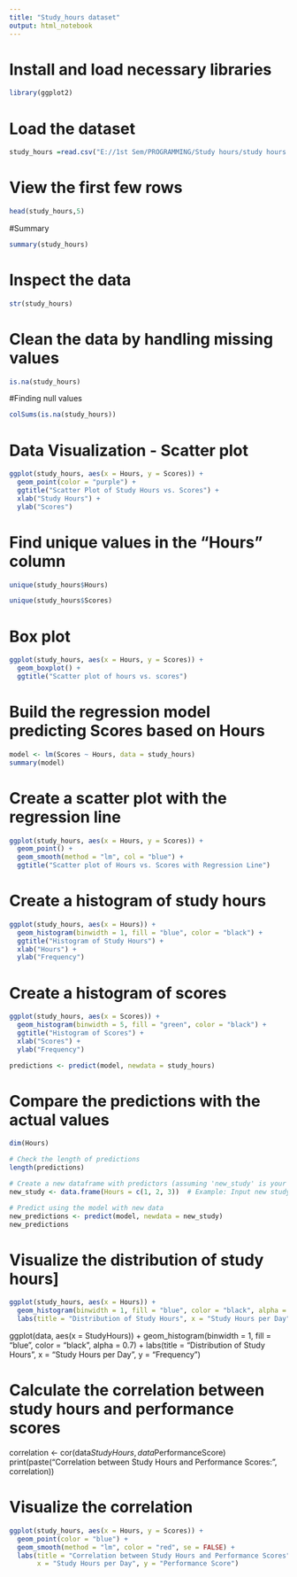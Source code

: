 ```yaml
---
title: "Study_hours dataset"
output: html_notebook
---
```


# Install and load necessary libraries
```r
library(ggplot2)
```

# Load the dataset
```r
study_hours =read.csv("E://1st Sem/PROGRAMMING/Study hours/study hours .csv")
```

# View the first few rows
```r
head(study_hours,5)
```
#Summary
```r
summary(study_hours)
```
# Inspect the data
```r
str(study_hours)
```
# Clean the data by handling missing values
```r
is.na(study_hours)
```
#Finding null values
```r
colSums(is.na(study_hours))
```
# Data Visualization - Scatter plot
```r
ggplot(study_hours, aes(x = Hours, y = Scores)) +
  geom_point(color = "purple") +
  ggtitle("Scatter Plot of Study Hours vs. Scores") +
  xlab("Study Hours") +
  ylab("Scores")
```

# Find unique values in the "Hours" column
```r
unique(study_hours$Hours)

unique(study_hours$Scores)
```
# Box plot 
```r
ggplot(study_hours, aes(x = Hours, y = Scores)) +
  geom_boxplot() +
  ggtitle("Scatter plot of hours vs. scores")
```

# Build the regression model predicting Scores based on Hours
```r
model <- lm(Scores ~ Hours, data = study_hours)
summary(model)
```

# Create a scatter plot with the regression line
```r
ggplot(study_hours, aes(x = Hours, y = Scores)) +
  geom_point() +
  geom_smooth(method = "lm", col = "blue") +
  ggtitle("Scatter plot of Hours vs. Scores with Regression Line")
```
# Create a histogram of study hours
```r
ggplot(study_hours, aes(x = Hours)) +
  geom_histogram(binwidth = 1, fill = "blue", color = "black") +
  ggtitle("Histogram of Study Hours") +
  xlab("Hours") +
  ylab("Frequency")
```

# Create a histogram of scores
```r
ggplot(study_hours, aes(x = Scores)) +
  geom_histogram(binwidth = 5, fill = "green", color = "black") +
  ggtitle("Histogram of Scores") +
  xlab("Scores") +
  ylab("Frequency")
```
```r
predictions <- predict(model, newdata = study_hours)
```


# Compare the predictions with the actual values
```r
dim(Hours)

# Check the length of predictions
length(predictions)

# Create a new dataframe with predictors (assuming 'new_study' is your new data)
new_study <- data.frame(Hours = c(1, 2, 3))  # Example: Input new study hours

# Predict using the model with new data
new_predictions <- predict(model, newdata = new_study)
new_predictions

```

# Visualize the distribution of study hours]
```r
ggplot(study_hours, aes(x = Hours)) +
  geom_histogram(binwidth = 1, fill = "blue", color = "black", alpha = 0.7) +
  labs(title = "Distribution of Study Hours", x = "Study Hours per Day", y = "Frequency")
```

ggplot(data, aes(x = StudyHours)) +
  geom_histogram(binwidth = 1, fill = "blue", color = "black", alpha = 0.7) +
  labs(title = "Distribution of Study Hours", x = "Study Hours per Day", y = "Frequency")

# Calculate the correlation between study hours and performance scores
correlation <- cor(data$StudyHours, data$PerformanceScore)
print(paste("Correlation between Study Hours and Performance Scores: ", correlation))

# Visualize the correlation
```r
ggplot(study_hours, aes(x = Hours, y = Scores)) +
  geom_point(color = "blue") +
  geom_smooth(method = "lm", color = "red", se = FALSE) +
  labs(title = "Correlation between Study Hours and Performance Scores",
       x = "Study Hours per Day", y = "Performance Score")

```


